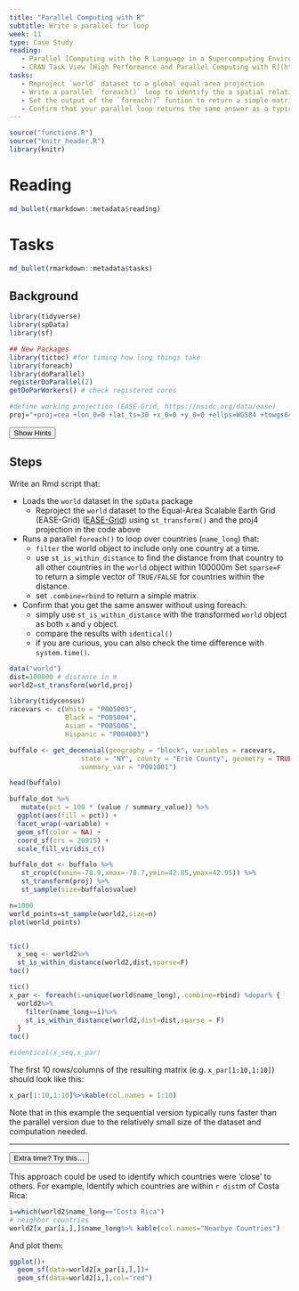 ```yaml
---
title: "Parallel Computing with R"
subtitle: Write a parallel for loop
week: 11
type: Case Study
reading:
   - Parallel [Computing with the R Language in a Supercomputing Environment](https://link.springer.com/chapter/10.1007/978-3-642-13872-0_64)
   - CRAN Task View [High Performance and Parallel Computing with R](http://cran.r-project.org/web/views/HighPerformanceComputing.html)
tasks:
   - Reproject `world` dataset to a global equal area projection
   - Write a parallel `foreach()` loop to identify the a spatial relationships of each country
   - Set the output of the `foreach()` funtion to return a simple matrix
   - Confirm that your parallel loop returns the same answer as a typical "sequential" approach
---
```


```r
source("functions.R")
source("knitr_header.R")
library(knitr)
```

# Reading

```r
md_bullet(rmarkdown::metadata$reading)
```


# Tasks

```r
md_bullet(rmarkdown::metadata$tasks)
```

## Background

```r
library(tidyverse)
library(spData)
library(sf)

## New Packages
library(tictoc) #for timing how long things take
library(foreach)
library(doParallel)
registerDoParallel(2)
getDoParWorkers() # check registered cores

#define working projection (EASE-Grid, https://nsidc.org/data/ease)
proj="+proj=cea +lon_0=0 +lat_ts=30 +x_0=0 +y_0=0 +ellps=WGS84 +towgs84=0,0,0,0,0,0,0 +units=m +no_defs"
```

<div class="well">
<button data-toggle="collapse" class="btn btn-primary btn-sm round" data-target="#demo1">Show Hints</button>
<div id="demo1" class="collapse">

## Steps

Write an Rmd script that:

* Loads the `world` dataset in the `spData` package
   * Reproject the `world` dataset to the Equal-Area Scalable Earth Grid (EASE-Grid) ([EASE-Grid ](https://nsidc.org/data/ease)) using `st_transform()` and the proj4 projection in the code above
* Runs a parallel `foreach()` to loop over countries (`name_long`) that:
   * `filter` the world object to include only one country at a time.
   * use `st_is_within_distance` to find the distance from that country to all other countries in the `world` object within 100000m Set `sparse=F` to return a simple vector of `TRUE/FALSE` for countries within the distance.
   * set `.combine=rbind` to return a simple matrix.
* Confirm that you get the same answer without using foreach:
   * simply use `st_is_within_distance` with the transformed `world` object as both `x` and `y` object.
   * compare the results with `identical()`
   * if you are curious, you can also check the time difference with `system.time()`.
   
   
</div>
</div>

```r
data("world")
dist=100000 # distance in m
world2=st_transform(world,proj)

library(tidycensus)
racevars <- c(White = "P005003", 
              Black = "P005004", 
              Asian = "P005006", 
              Hispanic = "P004003")

buffalo <- get_decennial(geography = "block", variables = racevars, 
                  state = "NY", county = "Erie County", geometry = TRUE,
                  summary_var = "P001001") 

head(buffalo)

buffalo_dot %>% 
   mutate(pct = 100 * (value / summary_value)) %>%
  ggplot(aes(fill = pct)) +
  facet_wrap(~variable) +
  geom_sf(color = NA) +
  coord_sf(crs = 26915) + 
  scale_fill_viridis_c()

buffalo_dot <- buffalo %>% 
   st_crop(c(xmin=-78.9,xmax=-78.7,ymin=42.85,ymax=42.95)) %>% 
   st_transform(proj) %>% 
   st_sample(size=buffalo$value)

n=1000
world_points=st_sample(world2,size=n)
plot(world_points)


tic()
  x_seq <- world2%>%
  st_is_within_distance(world2,dist,sparse=F)
toc()

tic()
x_par <- foreach(i=unique(world$name_long),.combine=rbind) %dopar% {
  world2%>%
    filter(name_long==i)%>%
    st_is_within_distance(world2,dist=dist,sparse = F)
  }
toc()

#identical(x_seq,x_par)
```

The first 10 rows/columns of the resulting matrix (e.g. `x_par[1:10,1:10]`) should look like this:
```r
x_par[1:10,1:10]%>%kable(col.names = 1:10)
```

Note that in this example the sequential version typically runs faster than the parallel version due to the relatively small size of the dataset and computation needed.


---

<div class="extraswell">
<button data-toggle="collapse" class="btn btn-link" data-target="#extras">
Extra time? Try this...
</button>
<div id="extras" class="collapse">

This approach could be used to identify which countries were 'close' to others.  For example, Identify which countries are within `r dist`m of Costa Rica:

```r
i=which(world2$name_long=="Costa Rica")
# neighbor countries
world2[x_par[i,],]$name_long%>% kable(col.names="Nearbye Countries")
```

And plot them:

```r
ggplot()+
  geom_sf(data=world2[x_par[i,],])+
  geom_sf(data=world2[i,],col="red")
```

</div>
</div>
